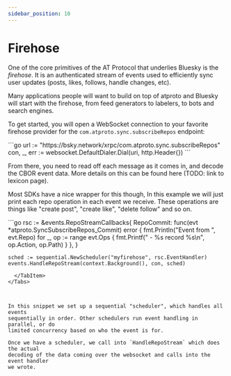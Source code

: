 ```yaml
---
sidebar_position: 10
---
```



# Firehose

One of the core primitives of the AT Protocol that underlies Bluesky is the
*firehose*. It is an authenticated stream of events used to efficiently sync
user updates (posts, likes, follows, handle changes, etc).

Many applications people will want to build on top of atproto and Bluesky will
start with the firehose, from feed generators to labelers, to bots and search
engines.

To get started, you will open a WebSocket connection to your favorite firehose provider for the `com.atproto.sync.subscribeRepos` endpoint:

<Tabs groupId="sdk">
  <TabItem value="go" label="Go">
    ```go
    url := "https://bsky.network/xrpc/com.atproto.sync.subscribeRepos"
    con, _, err := websocket.DefaultDialer.Dial(uri, http.Header{})
    ```
  </TabItem>
</Tabs>


From there, you need to read off each message as it comes in, and decode the
CBOR event data. More details on this can be found here (TODO: link to lexicon
page).

Most SDKs have a nice wrapper for this though, In this example we will just
print each repo operation in each event we receive. These operations are things
like "create post", "create like", "delete follow" and so on.

<Tabs groupId="sdk">
  <TabItem value="go" label="Go">
    ```go
    rsc := &events.RepoStreamCallbacks{
      RepoCommit: func(evt *atproto.SyncSubscribeRepos_Commit) error {
        fmt.Println("Event from ", evt.Repo)
        for _, op := range evt.Ops {
          fmt.Printf(" - %s record %s\n", op.Action, op.Path)
        }
      },
    }

    sched := sequential.NewScheduler("myfirehose", rsc.EventHandler)
    events.HandleRepoStream(context.Background(), con, sched)
```
  </TabItem>
</Tabs>



In this snippet we set up a sequential "scheduler", which handles all events
sequentially in order. Other schedulers run event handling in parallel, or do
limited concurrency based on who the event is for.

Once we have a scheduler, we call into `HandleRepoStream` which does the actual
decoding of the data coming over the websocket and calls into the event handler
we wrote.
